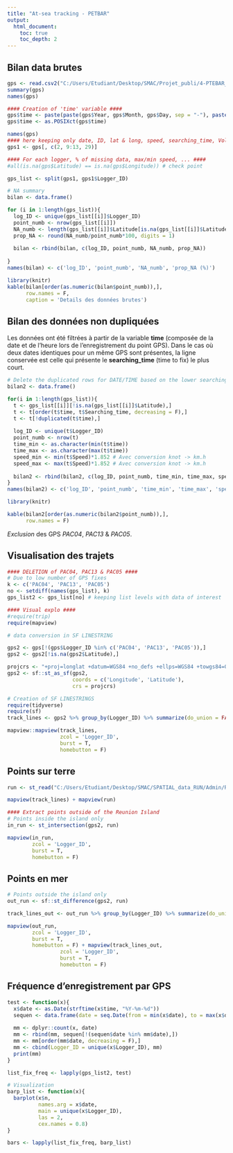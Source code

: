 ```yaml
---
title: "At-sea tracking - PETBAR"
output:
  html_document:
    toc: true
    toc_depth: 2
---
```

## Bilan data brutes
```r
gps <- read.csv2("C:/Users/Etudiant/Desktop/SMAC/Projet_publi/4-PTEBAR_GPS/DATA/PTEBAR_GPS_all.csv", dec = ".")
summary(gps)
names(gps)

#### Creation of 'time' variable ####
gps$time <- paste(paste(gps$Year, gps$Month, gps$Day, sep = "-"), paste(gps$Hour, gps$Minute, gps$Second, sep = ":"), sep = " ")
gps$time <- as.POSIXct(gps$time)

names(gps)
#### here keeping only date, ID, lat & long, speed, searching_time, Voltage ####
gps1 <- gps[, c(2, 9:13, 29)]

#### For each logger, % of missing data, max/min speed, ... ####
#all(is.na(gps$Latitude) == is.na(gps$Longitude)) # check point

gps_list <- split(gps1, gps1$Logger_ID)

# NA summary
bilan <- data.frame()

for (i in 1:length(gps_list)){
  log_ID <- unique(gps_list[[i]]$Logger_ID)
  point_numb <- nrow(gps_list[[i]])
  NA_numb <- length(gps_list[[i]]$Latitude[is.na(gps_list[[i]]$Latitude)])
  prop_NA <- round(NA_numb/point_numb*100, digits = 1)
  
  bilan <- rbind(bilan, c(log_ID, point_numb, NA_numb, prop_NA))
  
}
names(bilan) <- c('log_ID', 'point_numb', 'NA_numb', 'prop_NA (%)')
```

```r
library(knitr)
kable(bilan[order(as.numeric(bilan$point_numb)),],
      row.names = F,
      caption = 'Details des données brutes')
```

## Bilan des données non dupliquées  
  
Les données ont été filtrées à partir de la variable **time** (composée de la date et de l'heure lors de l'enregistrement du point GPS). Dans le cas où deux dates identiques pour un même GPS sont présentes, la ligne conservée est celle qui présente le **searching_time** (time to fix) le plus court.


```r
# Delete the duplicated rows for DATE/TIME based on the lower searching_time
bilan2 <- data.frame()

for(i in 1:length(gps_list)){
  t <- gps_list[[i]][!is.na(gps_list[[i]]$Latitude),]
  t <- t[order(t$time, t$Searching_time, decreasing = F),]
  t <- t[!duplicated(t$time),]
  
  log_ID <- unique(t$Logger_ID)
  point_numb <- nrow(t)
  time_min <- as.character(min(t$time))
  time_max <- as.character(max(t$time))
  speed_min <- min(t$Speed)*1.852 # Avec conversion knot -> km.h
  speed_max <- max(t$Speed)*1.852 # Avec conversion knot -> km.h
  
  bilan2 <- rbind(bilan2, c(log_ID, point_numb, time_min, time_max, speed_min, speed_max))
}
names(bilan2) <- c('log_ID', 'point_numb', 'time_min', 'time_max', 'speed_min (km/h)', 'speed_max (km/h)')
```

```r
library(knitr)

kable(bilan2[order(as.numeric(bilan2$point_numb)),],
      row.names = F)
```
  
*Exclusion* des GPS *PAC04*, *PAC13* & *PAC05*.
  
## Visualisation des trajets

```r
#### DELETION of PAC04, PAC13 & PAC05 ####
# Due to low number of GPS fixes
k <- c('PAC04', 'PAC13', 'PAC05')
no <- setdiff(names(gps_list), k)
gps_list2 <- gps_list[no] # keeping list levels with data of interest

#### Visual explo ####
#require(trip)
require(mapview)

# data conversion in SF LINESTRING

gps2 <- gps[!(gps$Logger_ID %in% c('PAC04', 'PAC13', 'PAC05')),]
gps2 <- gps2[!is.na(gps2$Latitude),]

projcrs <- "+proj=longlat +datum=WGS84 +no_defs +ellps=WGS84 +towgs84=0,0,0"
gps2 <- sf::st_as_sf(gps2,
                     coords = c('Longitude', 'Latitude'),
                     crs = projcrs)

# Creation of SF LINESTRINGS
require(tidyverse)
require(sf)
track_lines <- gps2 %>% group_by(Logger_ID) %>% summarize(do_union = FALSE) %>% st_cast("LINESTRING")
```
```r
mapview::mapview(track_lines,
                 zcol = 'Logger_ID',
                 burst = T,
                 homebutton = F)
```

## Points sur terre
  
```r
run <- st_read("C:/Users/Etudiant/Desktop/SMAC/SPATIAL_data_RUN/Admin/REU_adm0.shp")

mapview(track_lines) + mapview(run)

#### Extract points outside of the Reunion Island
# Points inside the island only
in_run <- st_intersection(gps2, run)
```

```r
mapview(in_run,
        zcol = 'Logger_ID',
        burst = T,
        homebutton = F)
```

## Points en mer

```r
# Points outside the island only
out_run <- sf::st_difference(gps2, run)
```

```r
track_lines_out <- out_run %>% group_by(Logger_ID) %>% summarize(do_union = FALSE) %>% st_cast("LINESTRING")
```

```r
mapview(out_run,
        zcol = 'Logger_ID',
        burst = T,
        homebutton = F) + mapview(track_lines_out,
                 zcol = 'Logger_ID',
                 burst = T,
                 homebutton = F)
``` 

## Fréquence d'enregistrement par GPS

```r
test <- function(x){
  x$date <- as.Date(strftime(x$time, "%Y-%m-%d"))
  sequen <- data.frame(date = seq.Date(from = min(x$date), to = max(x$date), by = 1), n = 0)
  
  mm <- dplyr::count(x, date)
  mm <- rbind(mm, sequen[!(sequen$date %in% mm$date),])
  mm <- mm[order(mm$date, decreasing = F),]
  mm <- cbind(Logger_ID = unique(x$Logger_ID), mm)
  print(mm)
}

list_fix_freq <- lapply(gps_list2, test)

# Visualization
barp_list <- function(x){
  barplot(x$n,
          names.arg = x$date,
          main = unique(x$Logger_ID),
          las = 2,
          cex.names = 0.8)
}
```

```r
bars <- lapply(list_fix_freq, barp_list)
```